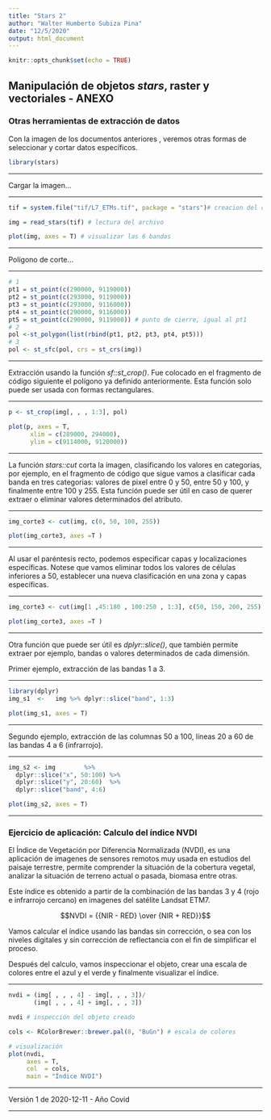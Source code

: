 ```yaml
---
title: "Stars 2"
author: "Walter Humberto Subiza Pina"
date: "12/5/2020"
output: html_document
---
```


```r
knitr::opts_chunk$set(echo = TRUE)
```

## Manipulación de objetos _stars_, raster y vectoriales - ANEXO

### Otras herramientas de extracción de datos 

Con la imagen de los documentos anteriores , veremos otras formas de seleccionar y cortar datos específicos.


```r
library(stars)
```

---

Cargar la imagen...

---

```r
tif = system.file("tif/L7_ETMs.tif", package = "stars")# creacion del camino del archivo como objeto texto

img = read_stars(tif) # lectura del archivo

plot(img, axes = T) # visualizar las 6 bandas
```

---

Polígono de corte...

---

```r
# 1
pt1 = st_point(c(290000, 9119000))
pt2 = st_point(c(293000, 9119000))
pt3 = st_point(c(293000, 9116000))
pt4 = st_point(c(290000, 9116000))
pt5 = st_point(c(290000, 9119000)) # punto de cierre, igual al pt1
# 2
pol <-st_polygon(list(rbind(pt1, pt2, pt3, pt4, pt5)))
# 3
pol <- st_sfc(pol, crs = st_crs(img))
```

---

Extracción usando la función _sf::st_crop()_. Fue colocado en el fragmento de código siguiente el polígono ya definido anteriormente. Esta función solo puede ser usada con formas rectangulares.

---

```r
p <- st_crop(img[, , , 1:3], pol)

plot(p, axes = T,
      xlim = c(289000, 294000),
      ylim = c(9114000, 9120000))
```

---

La función _stars::cut_ corta la imagen, clasificando los valores en categorias, por ejemplo, en el fragmento de código que sigue vamos a clasificar cada banda en tres categorias: valores de pixel entre 0 y 50, entre 50 y 100, y finalmente entre 100 y 255. Esta función puede ser útil en caso de querer extraer o eliminar valores determinados del atributo. 

---

```r
img_corte3 <- cut(img, c(0, 50, 100, 255))

plot(img_corte3, axes =T )
```

---

Al usar el paréntesis recto, podemos especificar capas y localizaciones específicas. Notese que vamos eliminar todos los valores de células inferiores a 50, establecer una nueva clasificación en una zona y capas específicas.

---

```r
img_corte3 <- cut(img[1 ,45:180 , 100:250 , 1:3], c(50, 150, 200, 255))

plot(img_corte3, axes =T )
```


---

Otra función que puede ser útil es _dplyr::slice()_, que también permite extraer por ejemplo, bandas o valores determinados de cada dimensión.

Primer ejemplo, extracción de las bandas 1 a 3.

---


```r
library(dplyr)
img_s1  <-   img %>% dplyr::slice("band", 1:3)

plot(img_s1, axes = T)
```

---

Segundo ejemplo, extracción de las columnas 50 a 100, líneas 20 a 60 de las bandas 4 a 6 (infrarrojo).

---

```r
img_s2 <- img        %>% 
  dplyr::slice("x", 50:100) %>% 
  dplyr::slice("y", 20:60)  %>% 
  dplyr::slice("band", 4:6)

plot(img_s2, axes = T)
```

---

### Ejercicio de aplicación: Calculo del índice NVDI

El Índice de Vegetación por Diferencia Normalizada (NVDI), es una aplicación de imagenes de sensores remotos muy usada en estudios del paisaje terrestre, permite comprender la situación de la cobertura vegetal, analizar la situación de terreno actual o pasada, biomasa entre otras. 

Este índice es obtenido a partir de la combinación de las bandas 3 y 4 (rojo e infrarrojo cercano) en imagenes del satélite Landsat ETM7.

$$NVDI = {{NIR - RED} \over {NIR + RED}}$$

Vamos calcular el índice usando las bandas sin corrección, o sea con los niveles digitales y sin corrección de reflectancia con el fin de simplificar el proceso.

Después del calculo, vamos inspeccionar el objeto, crear una escala de colores entre el azul y el verde y finalmente visualizar el índice.

---

```r
nvdi = (img[ , , , 4] - img[, , , 3])/
       (img[ , , , 4] + img[, , , 3])

nvdi # inspección del objeto creado

cols <- RColorBrewer::brewer.pal(8, "BuGn") # escala de colores

# visualización
plot(nvdi, 
     axes = T,
     col  = cols,
     main = "Índice NVDI")
```

---

Versión 1 de 2020-12-11 - Año Covid

---